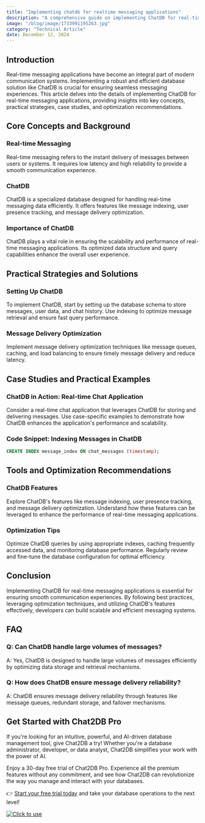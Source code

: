```yaml
---
title: "Implementing chatdb for realtime messaging applications"
description: "A comprehensive guide on implementing ChatDB for real-time messaging applications, covering key concepts, practical strategies, case studies, and optimization recommendations."
image: "/blog/image/1733991195263.jpg"
category: "Technical Article"
date: December 12, 2024
---
```


## Introduction


<Authors date="December 12, 2024">
  <Author name="Rowan Hill" link="https://chat2db.ai" />
</Authors>

Real-time messaging applications have become an integral part of modern communication systems. Implementing a robust and efficient database solution like ChatDB is crucial for ensuring seamless messaging experiences. This article delves into the details of implementing ChatDB for real-time messaging applications, providing insights into key concepts, practical strategies, case studies, and optimization recommendations.

## Core Concepts and Background
### Real-time Messaging
Real-time messaging refers to the instant delivery of messages between users or systems. It requires low latency and high reliability to provide a smooth communication experience.

### ChatDB
ChatDB is a specialized database designed for handling real-time messaging data efficiently. It offers features like message indexing, user presence tracking, and message delivery optimization.

### Importance of ChatDB
ChatDB plays a vital role in ensuring the scalability and performance of real-time messaging applications. Its optimized data structure and query capabilities enhance the overall user experience.

## Practical Strategies and Solutions
### Setting Up ChatDB
To implement ChatDB, start by setting up the database schema to store messages, user data, and chat history. Use indexing to optimize message retrieval and ensure fast query performance.

### Message Delivery Optimization
Implement message delivery optimization techniques like message queues, caching, and load balancing to ensure timely message delivery and reduce latency.

## Case Studies and Practical Examples
### ChatDB in Action: Real-time Chat Application
Consider a real-time chat application that leverages ChatDB for storing and delivering messages. Use case-specific examples to demonstrate how ChatDB enhances the application's performance and scalability.

### Code Snippet: Indexing Messages in ChatDB
```sql
CREATE INDEX message_index ON chat_messages (timestamp);
```

## Tools and Optimization Recommendations
### ChatDB Features
Explore ChatDB's features like message indexing, user presence tracking, and message delivery optimization. Understand how these features can be leveraged to enhance the performance of real-time messaging applications.

### Optimization Tips
Optimize ChatDB queries by using appropriate indexes, caching frequently accessed data, and monitoring database performance. Regularly review and fine-tune the database configuration for optimal efficiency.

## Conclusion
Implementing ChatDB for real-time messaging applications is essential for ensuring smooth communication experiences. By following best practices, leveraging optimization techniques, and utilizing ChatDB's features effectively, developers can build scalable and efficient messaging systems.

## FAQ
### Q: Can ChatDB handle large volumes of messages?
A: Yes, ChatDB is designed to handle large volumes of messages efficiently by optimizing data storage and retrieval mechanisms.

### Q: How does ChatDB ensure message delivery reliability?
A: ChatDB ensures message delivery reliability through features like message queues, redundant storage, and failover mechanisms.


## Get Started with Chat2DB Pro

If you're looking for an intuitive, powerful, and AI-driven database management tool, give Chat2DB a try! Whether you're a database administrator, developer, or data analyst, Chat2DB simplifies your work with the power of AI.

Enjoy a 30-day free trial of Chat2DB Pro. Experience all the premium features without any commitment, and see how Chat2DB can revolutionize the way you manage and interact with your databases.

👉 [Start your free trial today](https://chat2db.ai/pricing) and take your database operations to the next level!


[![Click to use](/image/blog/bg/chat2db.jpg)](https://chat2db.ai/)
